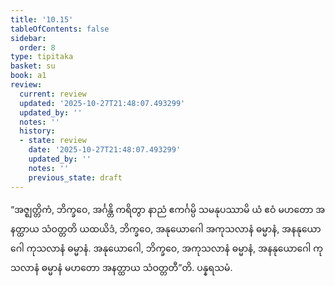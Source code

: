 ```yaml
---
title: '10.15'
tableOfContents: false
sidebar:
  order: 8
type: tipitaka
basket: su
book: a1
review:
  current: review
  updated: '2025-10-27T21:48:07.493299'
  updated_by: ''
  notes: ''
  history:
  - state: review
    date: '2025-10-27T21:48:07.493299'
    updated_by: ''
    notes: ''
    previous_state: draft
---
```



<ReviewStatus review={frontmatter.review} showDetails={true} />

<HypothesisAnnotation frontmatter={frontmatter} />

<DynamicBreadcrumb />

<Division number="112" book="a1" e="ch" v="15" p="17">

<Paragraph number="219" book="a1">
“အဇ္ဈတ္တိကံ, ဘိက္ခဝေ, အင်္ဂန္တိ ကရိတွာ နာညံ ဧကင်္ဂမ္ပိ သမနုပဿာမိ ယံ ဧဝံ မဟတော အနတ္ထာယ သံဝတ္တတိ ယထယိဒံ, ဘိက္ခဝေ, အနုယောဂေါ အကုသလာနံ ဓမ္မာနံ, အနနုယောဂေါ ကုသလာနံ ဓမ္မာနံ. အနုယောဂေါ, ဘိက္ခဝေ, အကုသလာနံ ဓမ္မာနံ, အနနုယောဂေါ ကုသလာနံ ဓမ္မာနံ မဟတော အနတ္ထာယ သံဝတ္တတီ”တိ.

</Paragraph>
</Division>

<Paragraph number="220" type="center" book="a1">
ပန္နရသမံ.
</Paragraph>